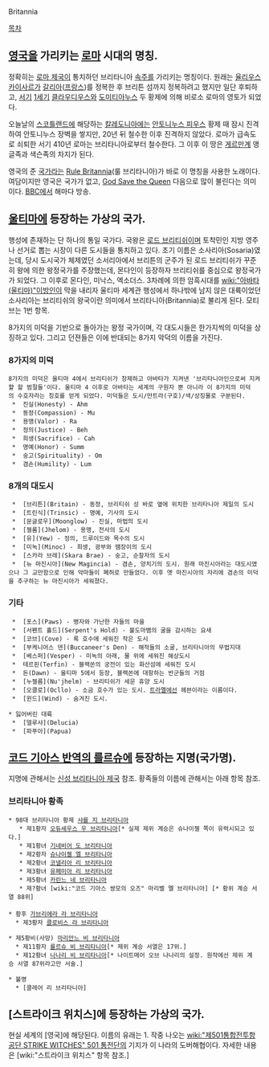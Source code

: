 Britannia

[[목차]]

== [[영국]]을 가리키는 [[로마]] 시대의 명칭. ==
정확히는 [[로마 제국]]이 통치하던 브리타니아 [[속주]]를 가리키는 명칭이다. 원래는 [[율리우스 카이사르]]가 [[갈리아]]([[프랑스]])를 정복한 후 브리튼 섬까지 정복하려고 했지만 일단 후퇴하고, [[서기]] [[1세기]] [[클라우디우스]]와 [[도미티아누스]] 두 황제에 의해 비로소 로마의 영토가 되었다.

오늘날의 [[스코틀랜드]]에 해당하는 [[칼레도니아]]에는 [[안토니누스 피우스]] 황제 때 잠시 진격하여 안토니누스 장벽을 쌓지만, 20년 뒤 철수한 이후 진격하지 않았다. 로마가 급속도로 쇠퇴한 서기 410년 로마는 브리타니아로부터 철수한다. 그 이후 이 땅은 [[게르만]]계 앵글족과 색슨족의 차지가 된다.

영국의 준 [[국가]]라는 [[Rule Britannia]](룰 브리타니아)가 바로 이 명칭을 사용한 노래이다. 여담이지만 영국은 국가가 없고, [[God Save the Queen]] 다음으로 많이 불린다는 의미이다. [[BBC]]에서 해마다 방송. 

== [[울티마]]에 등장하는 가상의 국가. ==
행성에 존재하는 단 하나의 통일 국가다. 국왕은 [[로드 브리티쉬]]이며 토착민인 지방 영주나 선거로 뽑는 시장이 다른 도시들을 통치하고 있다. 초기 이름은 소사리아(Sosaria)였는데, 당시 도시국가 체제였던 소서리아에서 브리튼의 군주가 된 로드 브리티쉬가 꾸준히 왕에 의한 왕정국가를 주장했는데, 몬다인이 등장하자 브리티쉬를 중심으로 왕정국가가 되었다. 그 이후로 몬다인, 미낙스, 엑소더스. 3차례에 의한 암흑시대를 [[wiki:"아바타(울티마)"이방인]]이 막을 내리자 울티마 세계관 행성에서 하나밖에 남지 않은 대륙이었던 소사리아는 브리티쉬의 왕국이란 의미에서 브리타니아(Britannia)로 불리게 된다. 모티브는 1번 항목.

8가지의 미덕을 기반으로 돌아가는 왕정 국가이며, 각 대도시들은 한가지씩의 미덕을 상징하고 있다. 그리고 던젼들은 이에 반대되는 8가지 악덕의 이름을 가진다.

=== 8가지의 미덕 ===
 8가지의 미덕은 울티마 4에서 브리티쉬가 창제하고 아바타가 지켜낸 '브리타니아인으로써 지켜햘 할 범절들'이다. 울티마 4 이후로 아바타는 세계의 구원자 뿐 아니라 이 8가지의 미덕의 수호자라는 칭호를 얻게 되었다. 미덕들은 도시/만트라(구호)/색/상징물로 구분된다.
  *  진실(Honesty) - Ahm
  *  동정(Compassion) - Mu
  *  용맹(Valor) - Ra
  *  정의(Justice) - Beh
  *  희생(Sacrifice) - Cah
  *  명예(Honor) - Summ
  *  숭고(Spirituality) - Om
  *  겸손(Humility) - Lum

===  8개의 대도시 ===
  *  [브리튼](Britain) - 동정, 브리티쉬 성 바로 옆에 위치한 브리타니아 제일의 도시
  *  [트린식](Trinsic) - 명예, 기사의 도시
  *  [문글로우](Moonglow) - 진실, 마법의 도시
  *  [젤롬](Jhelom) - 용맹, 전사의 도시
  *  [유](Yew) - 정의, 드루이드와 목수의 도시
  *  [미녹](Minoc) - 희생, 광부와 땜장이의 도시
  *  [스카라 브레](Skara Brae) - 숭고, 순찰자의 도시
  *  [뉴 마진시아](New Magincia) - 겸손, 양치기의 도시. 원래 마진시아라는 대도시였으나 그 교만함으로 인해 악마들이 폐허로 만들었다. 이후 옛 마진시아의 자리에 겸손의 미덕을 추구하는 뉴 마진시아가 세워졌다. 

=== 기타 ===
  *  [포스](Paws) - 병자와 가난한 자들의 마을
  *  [서펜트 홀드](Serpent's Hold) - 불도마뱀의 굴을 감시하는 요새
  *  [코브](Cove) - 록 호수에 세워진 작은 도시
  *  [부케니어스 덴](Buccaneer's Den) - 해적들의 소굴, 브리타니아의 무법지대
  *  [베스퍼](Vesper) - 미녹의 아래, 물 위에 세워진 해상도시
  *  테르핀(Terfin) - 블랙쏜의 궁전이 있는 화산섬에 세워진 도시
  *  돈(Dawn) - 울티마 5에서 등장, 블랙쏜에 대항하는 반군들의 거점
  *  [누젤름](Nu'jhelm) - 브리티쉬가 세운 휴양 도시
  *  [오클로](Ocllo) - 소금 호수가 있는 도시. [[트라멜]]에선 헤븐이라는 이름이다.
  *  [윈드](Wind) - 숨겨진 도시.

 * 잃어버린 대륙
  *  [델루샤](Delucia)
  *  [파푸아](Papua)

== [[코드 기아스 반역의 를르슈]]에 등장하는 지명(국가명). == 
지명에 관해서는 [[신성 브리타니아 제국]] 참조. 황족들의 이름에 관해서는 아래 항목 참조. 

=== 브리타니아 황족 ===
 * 98대 브리타니아 황제 [[샤를 지 브리타니아]]
    * 제1황자 [[오듀세우스 우 브리타니아]][* 실제 제위 계승은 슈나이젤 쪽이 유력시되고 있다.]
    * 제1황녀 [[기네비어 도 브리타니아]]
    * 제2황자 [[슈나이젤 엘 브리타니아]] 
    * 제2황녀 [[코넬리아 리 브리타니아]]
    * 제3황녀 [[유페미아 리 브리타니아]]
    * 제5황녀 [[카린느 네 브리타니아]]
    * 제?황녀 [wiki:"코드 기아스 쌍모의 오즈" 마리벨 멜 브리타니아] [* 황위 계승 서열 88위]
 
 * 황후 [[가브리에라 라 브리타니아]]
   * 제3황자 [[클로비스 라 브리타니아]]

 * 제5황비(사망) [[마리안느 비 브리타니아]] 
   * 제11황자 [[를르슈 비 브리타니아]][* 제위 계승 서열은 17위.]
   * 제12황녀 [[나나리 비 브리타니아]][* 나이트메어 오브 나나리의 설정. 원작에선 제위 계승 서열 87위라고만 서술.]

 * 불명
   * [클레어 리 브리타니아]

== [스트라이크 위치스]에 등장하는 가상의 국가. ==
현실 세계의 [영국]에 해당된다. 이름의 유래는 1. 작중 나오는 [[wiki:"제501통합전투항공단 STRIKE WITCHES" 501 통전단]]의 기지가 이 나라의 도버해협이다. 자세한 내용은 [wiki:"스트라이크 위치스" 항목 참조.]
